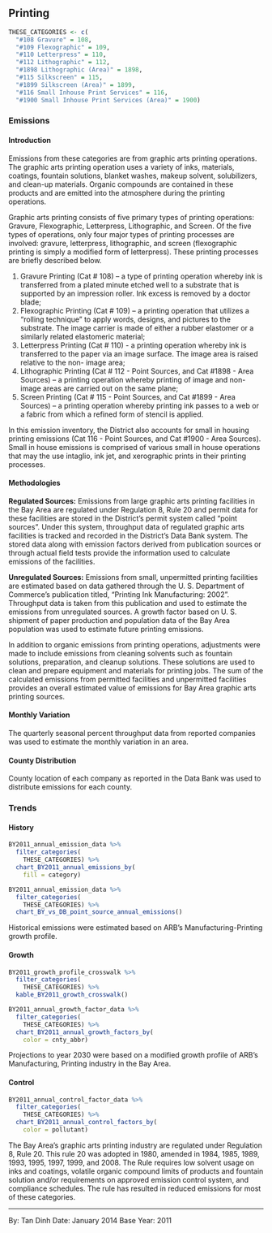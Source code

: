 ## Printing

```r
THESE_CATEGORIES <- c(
  "#108 Gravure" = 108,
  "#109 Flexographic" = 109,
  "#110 Letterpress" = 110,
  "#112 Lithographic" = 112,
  "#1898 Lithographic (Area)" = 1898,
  "#115 Silkscreen" = 115,
  "#1899 Silkscreen (Area)" = 1899,
  "#116 Small Inhouse Print Services" = 116,
  "#1900 Small Inhouse Print Services (Area)" = 1900)
```

### Emissions

#### Introduction {-}

Emissions from these categories are from graphic arts printing operations. The graphic arts printing operation uses a variety of inks, materials, coatings, fountain solutions, blanket washes, makeup solvent, solubilizers, and clean-up materials. Organic compounds are contained in these products and are emitted into the atmosphere during the printing operations.

Graphic arts printing consists of five primary types of printing operations: Gravure, Flexographic, Letterpress, Lithographic, and Screen. Of the five types of operations, only four major types of printing processes are involved: gravure, letterpress, lithographic, and screen (flexographic printing is simply a modified form of letterpress). These printing processes are briefly described below.

1. Gravure Printing (Cat # 108) – a type of printing operation whereby ink is transferred from a plated minute etched well to a substrate that is supported by an impression roller. Ink excess is removed by a doctor blade;
2. Flexographic Printing (Cat # 109) – a printing operation that utilizes a “rolling technique” to apply words, designs, and pictures to the substrate. The image carrier is made of either a rubber elastomer or a similarly related elastomeric material;
3. Letterpress Printing (Cat # 110) - a printing operation whereby ink is transferred to the paper via an image surface. The image area is raised relative to the non- image area;
4. Lithographic Printing (Cat # 112 - Point Sources, and Cat #1898 - Area Sources) – a printing operation whereby printing of image and non-image areas are carried out on the same plane;
5. Screen Printing (Cat # 115 - Point Sources, and Cat #1899 - Area Sources) – a printing operation whereby printing ink passes to a web or a fabric from which a refined form of stencil is applied.

In this emission inventory, the District also accounts for small in housing printing emissions (Cat 116 - Point Sources, and Cat #1900 - Area Sources). Small in house emissions is comprised of various small in house operations that may the use intaglio, ink jet, and xerographic prints in their printing processes.

#### Methodologies {-}

**Regulated Sources:** Emissions from large graphic arts printing facilities in the Bay Area are regulated under Regulation 8, Rule 20 and permit data for these facilities are stored in the District's permit system called “point sources”. Under this system, throughput data of regulated graphic arts facilities is tracked and recorded in the District's Data Bank system. The stored data along with emission factors derived from publication sources or through actual field tests provide the information used to calculate emissions of the facilities.

**Unregulated Sources:** Emissions from small, unpermitted printing facilities are estimated based on data gathered through the U. S. Department of Commerce’s publication titled, "Printing Ink Manufacturing: 2002". Throughput data is taken from this publication and used to estimate the emissions from unregulated sources. A growth factor based on U. S. shipment of paper production and population data of the Bay Area population was used to estimate future printing emissions.

In addition to organic emissions from printing operations, adjustments were made to include emissions from cleaning solvents such as fountain solutions, preparation, and cleanup solutions. These solutions are used to clean and prepare equipment and materials for printing jobs. The sum of the calculated emissions from permitted facilities and unpermitted facilities provides an overall estimated value of emissions for Bay Area graphic arts printing sources.

#### Monthly Variation {-}

The quarterly seasonal percent throughput data from reported companies was used to estimate the monthly variation in an area.

#### County Distribution {-}

County location of each company as reported in the Data Bank was used to distribute emissions for each county.

### Trends

#### History {-}

```r
BY2011_annual_emission_data %>%
  filter_categories(
    THESE_CATEGORIES) %>%
  chart_BY2011_annual_emissions_by(
    fill = category)
```

```r
BY2011_annual_emission_data %>%
  filter_categories(
    THESE_CATEGORIES) %>%
  chart_BY_vs_DB_point_source_annual_emissions()
```

Historical emissions were estimated based on ARB's Manufacturing-Printing growth profile.

#### Growth {-}

```r
BY2011_growth_profile_crosswalk %>%
  filter_categories(
    THESE_CATEGORIES) %>%
  kable_BY2011_growth_crosswalk()
```

```r
BY2011_annual_growth_factor_data %>%
  filter_categories(
    THESE_CATEGORIES) %>%
  chart_BY2011_annual_growth_factors_by(
    color = cnty_abbr)
```

Projections to year 2030 were based on a modified growth profile of ARB's Manufacturing, Printing industry in the Bay Area.

#### Control {-}

```r
BY2011_annual_control_factor_data %>%
  filter_categories(
    THESE_CATEGORIES) %>%
  chart_BY2011_annual_control_factors_by(
    color = pollutant)
```

The Bay Area’s graphic arts printing industry are regulated under Regulation 8, Rule 20. This rule 20 was adopted in 1980, amended in 1984, 1985, 1989, 1993, 1995, 1997, 1999, and 2008. The Rule requires low solvent usage on inks and coatings, volatile organic compound limits of products and fountain solution and/or requirements on approved emission control system, and compliance schedules. The rule has resulted in reduced emissions for most of these categories.

***

By: Tan Dinh
Date: January 2014
Base Year: 2011
